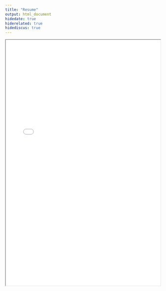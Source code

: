 ```yaml
---
title: "Resume"
output: html_document
hidedate: true
hiderelated: true
hidediscus: true
---
```


<center>
<iframe src="/Comp Bio Resume (1).pdf" width="100%" height="800" border="0"></iframe>
</center>
